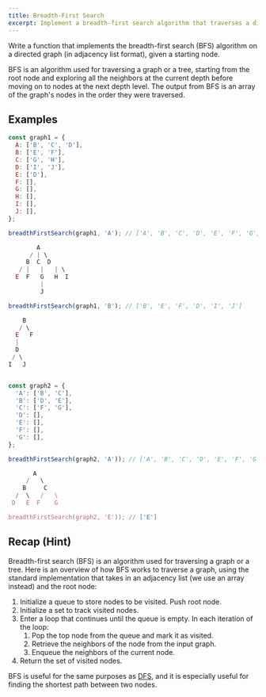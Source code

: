 ```yaml
---
title: Breadth-First Search
excerpt: Implement a breadth-first search algorithm that traverses a directed graph in a breadth-first manner.
---
```


Write a function that implements the breadth-first search (BFS) algorithm on a directed graph (in adjacency list format), given a starting node.

BFS is an algorithm used for traversing a graph or a tree, starting from the root node and exploring all the neighbors at the current depth before moving on to nodes at the next depth level. The output from BFS is an array of the graph's nodes in the order they were traversed.

## Examples

```js
const graph1 = {
  A: ['B', 'C', 'D'],
  B: ['E', 'F'],
  C: ['G', 'H'],
  D: ['I', 'J'],
  E: ['D'],
  F: [],
  G: [],
  H: [],
  I: [],
  J: [],
};

breadthFirstSearch(graph1, 'A'); // ['A', 'B', 'C', 'D', 'E', 'F', 'G', 'H', 'I', 'J']

        A
      / | \
     B  C  D
   / |   |   | \
  E  F   G   H  I
         |
         J

breadthFirstSearch(graph1, 'B'); // ['B', 'E', 'F', 'D', 'I', 'J']

    B
   / \
  E   F
  |
  D
 / \
I   J


const graph2 = {
  'A': ['B', 'C'],
  'B': ['D', 'E'],
  'C': ['F', 'G'],
  'D': [],
  'E': [],
  'F': [],
  'G': [],
};

breadthFirstSearch(graph2, 'A')); // ['A', 'B', 'C', 'D', 'E', 'F', 'G']

       A
     /   \
    B     C
  /  \   /   \
 D   E  F    G

breadthFirstSearch(graph2, 'E')); // ['E']


```

## Recap (Hint)

Breadth-first search (BFS) is an algorithm used for traversing a graph or a tree. Here is an overview of how BFS works to traverse a graph, using the standard implementation that takes in an adjacency list (we use an array instead) and the root node:

1. Initialize a queue to store nodes to be visited. Push root node.
1. Initialize a set to track visited nodes.
1. Enter a loop that continues until the queue is empty. In each iteration of the loop:
   1. Pop the top node from the queue and mark it as visited.
   1. Retrieve the neighbors of the node from the input graph.
   1. Enqueue the neighbors of the current node.
1. Return the set of visited nodes.

BFS is useful for the same purposes as [DFS](/questions/javascript/depth-first-search), and it is especially useful for finding the shortest path between two nodes.
